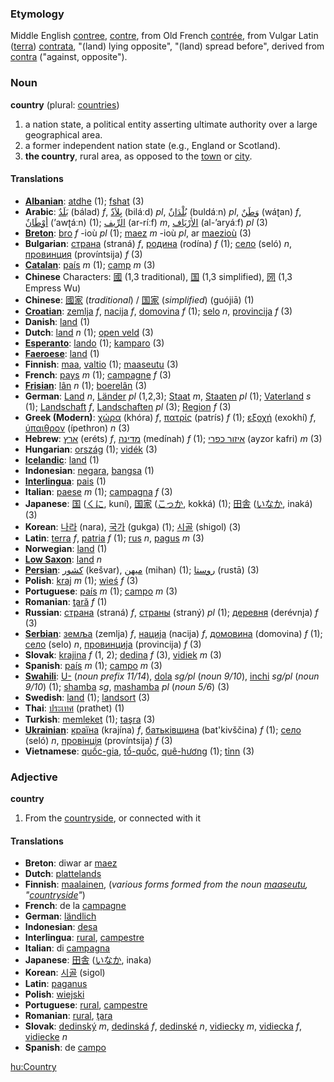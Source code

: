 ===Etymology===
Middle English [[contree]], [[contre]], from Old French [[contrée]], from Vulgar Latin ([[terra]]) [[contrata]], "(land) lying opposite", "(land) spread before", derived from [[contra]] ("against, opposite").

===Noun===
'''country''' (plural: [[countries]])

#a nation state, a political entity asserting ultimate authority over a large geographical area.
#a former independent nation state (e.g., England or Scotland).
#'''the country''', rural area, as opposed to the [[town]] or [[city]].

====Translations====
*'''[[Albanian]]''': [[atdhe]] (1); [[fshat]] (3)
*'''Arabic''': [[بلد|بَلَدٌ]] (bálad) ''f'', [[بلاد|بِلاَدٌ]] (biláːd) ''pl'', [[بلدان|بُلْدَانٌ]] (buldáːn) ''pl'', [[وطن|وَطَنٌ]] (wáʈan) ''f'', [[اوطان|أوْطَانٌ]] (’awʈáːn) (1); [[الريف|الرِّيف]] (ar-ríːf) ''m'', [[الارياف|الأرْيَاف]] (al-’aryáːf) ''pl'' (3)
*'''[[Breton]]''': [[bro]] ''f'' -ioù ''pl'' (1); [[maez]] ''m'' -ioù ''pl'', ar [[maezioù]] (3)
*'''Bulgarian''': [[страна]] (straná) ''f'', [[родина]] (rodína) ''f'' (1); [[село]] (seló) ''n'', [[провинция]] (províntsija) ''f'' (3)
*'''[[Catalan]]''': [[país]] ''m'' (1); [[camp]] ''m'' (3)
*'''Chinese''' Characters: [[國]] (1,3 traditional), [[国]] (1,3 simplified), [[圀]] (1,3 Empress Wu)
*'''Chinese''': [[國家]] (''traditional'') / [[国家]] (''simplified'') (guójiā) (1)
*'''[[Croatian]]''': [[zemlja]] ''f'', [[nacija]] ''f'', [[domovina]] ''f'' (1); [[selo]] ''n'', [[provincija]] ''f'' (3)
*'''Danish''': [[land]] (1)
*'''Dutch''': [[land]] ''n'' (1); [[open veld]] (3)
*'''[[Esperanto]]''': [[lando]] (1); [[kamparo]] (3)
*'''[[Faeroese]]''': [[land]] (1)
*'''Finnish''': [[maa]], [[valtio]] (1); [[maaseutu]] (3)
*'''French''': [[pays]] ''m'' (1); [[campagne]] ''f'' (3)
*'''[[Frisian]]''': [[lân]] ''n'' (1); [[boerelân]] (3)
*'''German''': [[Land]] ''n'', [[Länder]] ''pl'' (1,2,3); [[Staat]] ''m'', [[Staaten]] ''pl'' (1); [[Vaterland]] ''s'' (1); [[Landschaft]] ''f'', [[Landschaften]] ''pl'' (3); [[Region]] ''f'' (3)
*'''Greek (Modern)''': [[χώρα]] (khóra) ''f'', [[πατρίς]] (patrís) ''f'' (1); [[εξοχή]] (exokhí) ''f'', [[ύπαιθρον]] (ípethron) ''n'' (3)
*'''Hebrew''': [[ארץ]] (eréts) ''f'', [[מדינה]] (medínah) ''f'' (1); [[איזור כפרי]] (ayzor kafri) ''m'' (3)
*'''Hungarian''': [[ország]] (1); [[vidék]] (3)
*'''[[Icelandic]]''': [[land]] (1)
*'''Indonesian''': [[negara]], [[bangsa]] (1)
*'''[[Interlingua]]''': [[pais]] (1)
*'''Italian''': [[paese]] ''m'' (1); [[campagna]] ''f'' (3)
*'''Japanese''': [[国]] ([[くに]], kuní), [[国家]] ([[こっか]], kokká) (1); [[田舎]] ([[いなか]], inaká) (3)
*'''Korean''': [[나라]] (nara), [[국가]] (gukga) (1); [[시골]] (shigol) (3)
*'''Latin''': [[terra]] ''f'', [[patria]] ''f'' (1); [[rus]] ''n'', [[pagus]] ''m'' (3)
*'''Norwegian''': [[land]] (1)
*'''[[Low Saxon]]''': [[land]] ''n''
*'''[[Persian]]''': [[كشور]] (kešvar), [[میهن]] (mihan) (1); [[روستا]] (rustā) (3)
*'''Polish''': [[kraj]] ''m'' (1); [[wieś]] ''f'' (3)
*'''Portuguese''': [[país]] ''m'' (1); [[campo]] ''m'' (3)
*'''Romanian''': [[ţară]] ''f'' (1)
*'''Russian''': [[страна]] (straná) ''f'', [[страны]] (straný) ''pl'' (1); [[деревня]] (derévnja) ''f'' (3)
*'''[[Serbian]]''': [[земља]] (zemlja) ''f'', [[нација]] (nacija) ''f'', [[домовина]] (domovina) ''f'' (1); [[село]] (selo) ''n'', [[провинција]] (provincija) ''f'' (3)
*'''Slovak''': [[krajina#Slovak|krajina]] ''f'' (1, 2); [[dedina#Slovak|dedina]] ''f'' (3), [[vidiek#Slovak|vidiek]] ''m'' (3)
*'''Spanish''': [[país]] ''m'' (1); [[campo]] ''m'' (3)
*'''[[Swahili]]''': [[U-]] (''noun prefix 11/14''), [[dola]] ''sg/pl'' (''noun 9/10''), [[inchi]] ''sg/pl'' (''noun 9/10'') (1); [[shamba]] ''sg'', [[mashamba]] ''pl'' (''noun 5/6'') (3)
*'''Swedish''': [[land]] (1); [[landsort]] (3)
*'''Thai''': [[ประเทศ]] (prathet) (1)
*'''Turkish''': [[memleket]] (1); [[taşra]] (3)
*'''[[Ukrainian]]''': [[країна]] (krajína) ''f'', [[батьківщина]] (bat'kivščina) ''f'' (1); [[село]] (seló) ''n'', [[провінція]] (províntsija) ''f'' (3)
*'''Vietnamese''': [[quốc-gia]], [[tổ-quốc]], [[quê-hương]] (1); [[tỉnn]] (3)

===Adjective===
'''country'''

#From the [[countryside]], or connected with it

====Translations====

*'''Breton''': diwar ar [[maez]]
*'''Dutch''': [[plattelands]]
*'''Finnish''': [[maalainen]], (''various forms formed from the noun [[maaseutu]], "[[countryside]]"'')
*'''French''': de la [[campagne]]
*'''German''': [[ländlich]]
*'''Indonesian''': [[desa]]
*'''Interlingua''': [[rural]], [[campestre]]
*'''Italian''': di [[campagna]]
*'''Japanese''': [[田舎]] ([[いなか]], inaka)
*'''Korean''': [[시골]] (sigol)
*'''Latin''': [[paganus]]
*'''Polish''': [[wiejski]]
*'''Portuguese''': [[rural]], [[campestre]]
*'''Romanian''': [[rural]], [[ţara]]
*'''Slovak''': [[dedinský]] ''m'', [[dedinská]] ''f'', [[dedinské]] ''n'', [[vidiecky]] ''m'', [[vidiecka]] ''f'', [[vidiecke]] ''n''
*'''Spanish''': de [[campo]]

[[hu:Country]]